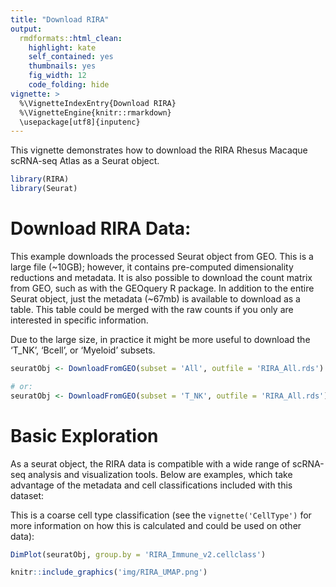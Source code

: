 ```yaml
---
title: "Download RIRA"
output:
  rmdformats::html_clean:
    highlight: kate
    self_contained: yes
    thumbnails: yes
    fig_width: 12
    code_folding: hide
vignette: >
  %\VignetteIndexEntry{Download RIRA}
  %\VignetteEngine{knitr::rmarkdown}
  \usepackage[utf8]{inputenc}
---
```


This vignette demonstrates how to download the RIRA Rhesus Macaque scRNA-seq Atlas as a Seurat object.

```r

library(RIRA)
library(Seurat)

```

# Download RIRA Data:

This example downloads the processed Seurat object from GEO. This is a large file (~10GB); however, it contains pre-computed dimensionality reductions and metadata.
It is also possible to download the count matrix from GEO, such as with the GEOquery R package. In addition to the entire Seurat object, just the metadata (~67mb) is available to download as a table. This table could be merged with the raw counts if you only are interested in specific information.

Due to the large size, in practice it might be more useful to download the 'T_NK', 'Bcell', or 'Myeloid' subsets.

```r
seuratObj <- DownloadFromGEO(subset = 'All', outfile = 'RIRA_All.rds')

# or:
seuratObj <- DownloadFromGEO(subset = 'T_NK', outfile = 'RIRA_All.rds')

```
# Basic Exploration

As a seurat object, the RIRA data is compatible with a wide range of scRNA-seq analysis and visualization tools. Below are examples, which take advantage of the metadata and cell classifications included with this dataset:

This is a coarse cell type classification (see the `vignette('CellType')` for more information on how this is calculated and could be used on other data):
```r
DimPlot(seuratObj, group.by = 'RIRA_Immune_v2.cellclass')

```

```r
knitr::include_graphics('img/RIRA_UMAP.png')
```

